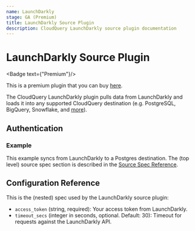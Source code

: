 ```yaml
---
name: LaunchDarkly
stage: GA (Premium)
title: LaunchDarkly Source Plugin
description: CloudQuery LaunchDarkly source plugin documentation
---
```

# LaunchDarkly Source Plugin


<Badge text={"Premium"}/>

This is a premium plugin that you can buy [here](/integrations/launchdarkly).

The CloudQuery LaunchDarkly plugin pulls data from LaunchDarkly and loads it into any supported CloudQuery destination (e.g. PostgreSQL, BigQuery, Snowflake, and [more](/docs/plugins/destinations/overview)).

## Authentication

<Authentication/>

### Example

This example syncs from LaunchDarkly to a Postgres destination. The (top level) source spec section is described in the [Source Spec Reference](/docs/reference/source-spec).

<Configuration/>

## Configuration Reference

This is the (nested) spec used by the LaunchDarkly source plugin:

- `access_token` (string, required):
  Your access token from LaunchDarkly.
- `timeout_secs` (integer in seconds, optional. Default: 30):
  Timeout for requests against the LaunchDarkly API.
